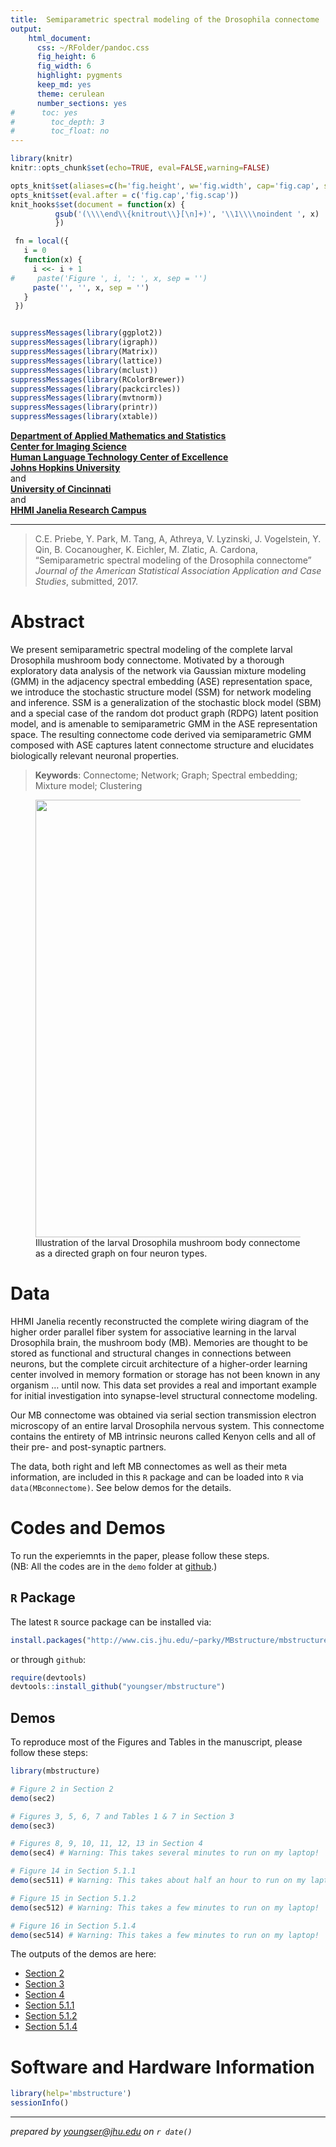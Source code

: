 ```yaml
---
title:  Semiparametric spectral modeling of the Drosophila connectome
output: 
    html_document:
      css: ~/RFolder/pandoc.css
      fig_height: 6
      fig_width: 6
      highlight: pygments
      keep_md: yes
      theme: cerulean
      number_sections: yes
#      toc: yes
#        toc_depth: 3
#        toc_float: no
---
```


```r
library(knitr)
knitr::opts_chunk$set(echo=TRUE, eval=FALSE,warning=FALSE)

opts_knit$set(aliases=c(h='fig.height', w='fig.width', cap='fig.cap', scap='fig.scap'))                                                                               
opts_knit$set(eval.after = c('fig.cap','fig.scap'))                                                                            
knit_hooks$set(document = function(x) {                                                                                        
          gsub('(\\\\end\\{knitrout\\}[\n]+)', '\\1\\\\noindent ', x)                                                                  
          })

 fn = local({
   i = 0
   function(x) {
     i <<- i + 1
#     paste('Figure ', i, ': ', x, sep = '')
     paste('', '', x, sep = '')
   }
 })


suppressMessages(library(ggplot2))
suppressMessages(library(igraph))
suppressMessages(library(Matrix))
suppressMessages(library(lattice))
suppressMessages(library(mclust))
suppressMessages(library(RColorBrewer))
suppressMessages(library(packcircles))
suppressMessages(library(mvtnorm))
suppressMessages(library(printr))
suppressMessages(library(xtable))

```

**[Department of Applied Mathematics and Statistics](http://engineering.jhu.edu/ams/)**      
**[Center for Imaging Science](http://www.cis.jhu.edu)**  
**[Human Language Technology Center of Excellence](http://hltcoe.jhu.edu)**  
**[Johns Hopkins University](http://www.jhu.edu)**  
and  
**[University of Cincinnati](http://business.uc.edu)**  
and  
**[HHMI Janelia Research Campus](hhmi.org)**  

-----

> C.E. Priebe,  Y. Park, M. Tang, A, Athreya, V. Lyzinski, J. Vogelstein,
Y. Qin, B. Cocanougher, K. Eichler, M. Zlatic, A. Cardona,
"Semiparametric spectral modeling of the Drosophila connectome" _Journal of the American Statistical Association Application and Case Studies_, submitted, 2017.


# Abstract

We present semiparametric spectral modeling of the complete larval Drosophila mushroom body connectome. Motivated by a thorough exploratory data analysis of the network via Gaussian mixture modeling (GMM) in the adjacency spectral embedding (ASE) representation space, we introduce the stochastic structure model (SSM) for network modeling and inference. SSM is a generalization of the stochastic block model (SBM) and a special case of the random dot product graph (RDPG) latent position model, and is amenable to semiparametric GMM in the ASE representation space. The resulting connectome code derived via semiparametric GMM composed with ASE captures latent connectome structure and elucidates biologically relevant neuronal properties.

> **Keywords**: Connectome; Network; Graph; Spectral embedding; Mixture model; Clustering

<figure>
<img src="vignettes/diagram-circuit.jpg" width="700px" />
  <figcaption>Illustration of the larval Drosophila mushroom body connectome as a directed graph on four neuron types.</figcaption>
</figure>

# Data

HHMI Janelia recently reconstructed the complete wiring diagram of the higher order parallel fiber system for associative learning in the larval Drosophila brain, the mushroom body (MB). Memories are thought to be stored as functional and structural changes in connections between neurons, but the complete circuit architecture of a higher-order learning center involved in memory formation or storage has not been known in any organism ... until now. This data set provides a real and important example for initial investigation into synapse-level structural connectome modeling.  

Our MB connectome was obtained via serial section transmission electron microscopy of an entire larval Drosophila nervous system. This connectome contains the entirety of MB intrinsic neurons called Kenyon cells and all of their pre- and post-synaptic partners.

The data, both right and left MB connectomes as well as their meta information, are included in this `R` package and can be loaded into `R` via `data(MBconnectome)`. See below demos for the details.

# Codes and Demos

To run the experiemnts in the paper, please follow these steps.  
(NB: All the codes are in the `demo` folder at [github](https://github.com/youngser/mbstructure).)

## `R` Package

The latest `R` source package can be installed via:
```r
install.packages("http://www.cis.jhu.edu/~parky/MBstructure/mbstructure_0.1.0.tar.gz",type="source")
```

or through `github`:

```r
require(devtools)
devtools::install_github("youngser/mbstructure")
```

## Demos

To reproduce most of the Figures and Tables in the manuscript, please follow these steps:

```r
library(mbstructure)

# Figure 2 in Section 2
demo(sec2)

# Figures 3, 5, 6, 7 and Tables 1 & 7 in Section 3
demo(sec3)

# Figures 8, 9, 10, 11, 12, 13 in Section 4
demo(sec4) # Warning: This takes several minutes to run on my laptop!

# Figure 14 in Section 5.1.1
demo(sec511) # Warning: This takes about half an hour to run on my laptop!

# Figure 15 in Section 5.1.2
demo(sec512) # Warning: This takes a few minutes to run on my laptop!

# Figure 16 in Section 5.1.4
demo(sec514) # Warning: This takes a few minutes to run on my laptop!
```

The outputs of the demos are here:

* [Section 2](http://www.cis.jhu.edu/~parky/MBstructure/demo/sec2.html)
* [Section 3](http://www.cis.jhu.edu/~parky/MBstructure/demo/sec3.html)
* [Section 4](http://www.cis.jhu.edu/~parky/MBstructure/demo/sec4.html)
* [Section 5.1.1](http://www.cis.jhu.edu/~parky/MBstructure/demo/sec511.html)
* [Section 5.1.2](http://www.cis.jhu.edu/~parky/MBstructure/demo/sec512.html)
* [Section 5.1.4](http://www.cis.jhu.edu/~parky/MBstructure/demo/sec514.html)

# Software and Hardware Information

```r
library(help='mbstructure')
sessionInfo()
```

-----
*prepared by <youngser@jhu.edu> on `r date()`*
